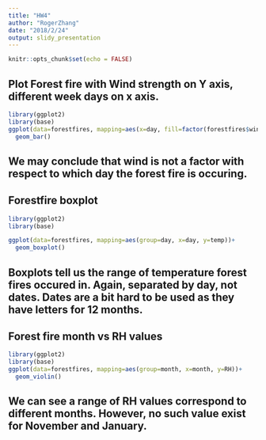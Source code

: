 ```yaml
---
title: "HW4"
author: "RogerZhang"
date: "2018/2/24"
output: slidy_presentation
---
```


```r
knitr::opts_chunk$set(echo = FALSE)
```

## Plot Forest fire with Wind strength on Y axis, different week days on x axis.
```r
library(ggplot2)
library(base)
ggplot(data=forestfires, mapping=aes(x=day, fill=factor(forestfires$wind)))+
  geom_bar()
```
## We may conclude that wind is not a factor with respect to which day the forest fire is occuring.


## Forestfire boxplot
```r
library(ggplot2)
library(base)

ggplot(data=forestfires, mapping=aes(group=day, x=day, y=temp))+
  geom_boxplot()
```
## Boxplots tell us the range of temperature forest fires occured in. Again, separated by day, not dates. Dates are a bit hard to be used as they have letters for 12 months.


## Forest fire month vs RH values
```r
library(ggplot2)
library(base)
ggplot(data=forestfires, mapping=aes(group=month, x=month, y=RH))+
  geom_violin()
```
## We can see a range of RH values correspond to different months. However, no such value exist for November and January.